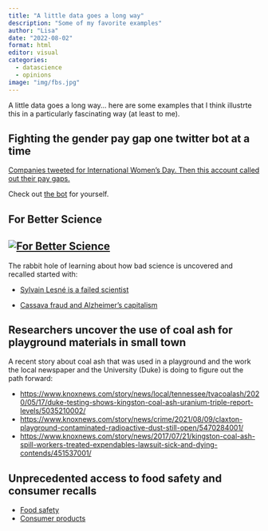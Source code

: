 ```yaml
---
title: "A little data goes a long way"
description: "Some of my favorite examples"
author: "Lisa"
date: "2022-08-02"
format: html
editor: visual
categories:
  - datascience
  - opinions
image: "img/fbs.jpg"
---
```


A little data goes a long way... here are some examples that I think illustrte this in a particularly fascinating way (at least to me).

## Fighting the gender pay gap one twitter bot at a time

[Companies tweeted for International Women's Day. Then this account called out their pay gaps.](https://www.washingtonpost.com/lifestyle/2022/03/08/twitter-pay-gap-bot-international-womens-day/)

Check out [the bot](https://twitter.com/PayGapApp) for yourself.

## For Better Science

## [![For Better Science](img/fbs.jpg)](https://forbetterscience.com/)

The rabbit hole of learning about how bad science is uncovered and recalled started with:

-   [Sylvain Lesné is a failed scientist](https://forbetterscience.com/2022/07/27/silvain-lesne-is-a-failed-scientist/)

-   [Cassava fraud and Alzheimer's capitalism](https://forbetterscience.com/2021/12/15/cassava-fraud-and-alzheimers-capitalism/)

## Researchers uncover the use of coal ash for playground materials in small town

A recent story about coal ash that was used in a playground and the work the local newspaper and the University (Duke) is doing to figure out the path forward:

-   <https://www.knoxnews.com/story/news/local/tennessee/tvacoalash/2020/05/17/duke-testing-shows-kingston-coal-ash-uranium-triple-report-levels/5035210002/>
-   <https://www.knoxnews.com/story/news/crime/2021/08/09/claxton-playground-contaminated-radioactive-dust-still-open/5470284001/>
-   <https://www.knoxnews.com/story/news/2017/07/21/kingston-coal-ash-spill-workers-treated-expendables-lawsuit-sick-and-dying-contends/451537001/>

## Unprecedented access to food safety and consumer recalls

-   [Food safety](https://www.fda.gov/safety/recalls-market-withdrawals-safety-alerts)
-   [Consumer products](https://www.cpsc.gov/Recalls)
